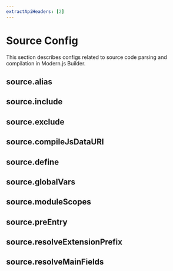 ```yaml
---
extractApiHeaders: [2]
---
```


# Source Config

This section describes configs related to source code parsing and compilation in Modern.js Builder.

## source.alias


<Alias />

## source.include


<Include />

## source.exclude


<Exclude />

## source.compileJsDataURI


<CompileJsDataURI />

## source.define


<Define />

## source.globalVars


<GlobalVars />

## source.moduleScopes


<ModuleScopes />

## source.preEntry


<PreEntry />

## source.resolveExtensionPrefix


<ResolveExtensionPrefix />

## source.resolveMainFields


<ResolveMainFields />
